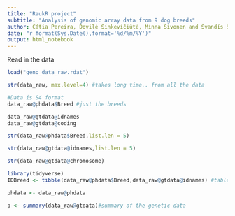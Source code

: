 ```yaml
---
title: "RaukR project"
subtitle: "Analysis of genomic array data from 9 dog breeds"
author: Cátia Pereira, Dovilė Sinkevičiūtė, Minna Sivonen and Svandís Sæmundsdóttir
date: "r format(Sys.Date(),format='%d/%m/%Y')"
output: html_notebook
---
```


Read in the data
```r
load("geno_data_raw.rdat")

str(data_raw, max.level=4) #takes long time.. from all the data

#Data is S4 format
data_raw@phdata$Breed #just the breeds

data_raw@gtdata@idnames
data_raw@gtdata@coding

str(data_raw@phdata$Breed,list.len = 5)

str(data_raw@gtdata@idnames,list.len = 5)

str(data_raw@gtdata@chromosome)

library(tidyverse)
IDBreed <- tibble(data_raw@phdata$Breed,data_raw@gtdata@idnames) #table of a table :D

phdata <- data_raw@phdata

p <- summary(data_raw@gtdata)#summary of the genetic data

```

